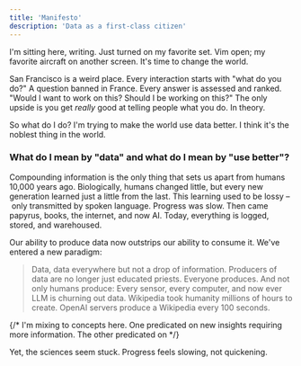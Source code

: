 ```yaml
---
title: 'Manifesto'
description: 'Data as a first-class citizen'
---
```


I'm sitting here, writing. Just turned on my favorite set. Vim open; my favorite aircraft on another screen. 
It's time to change the world.


San Francisco is a weird place. Every interaction starts with "what do you do?" A question banned in France.
Every answer is assessed and ranked. "Would I want to work on this? Should I be working on this?"
The only upside is you get *really* good at telling people what you do. In theory.

So what do I do? I'm trying to make the world use data better. I think it's the noblest thing in the world.

### What do I mean by "data" and what do I mean by "use better"?

Compounding information is the only thing that sets us apart from humans 10,000 years ago.
Biologically, humans changed little, but every new generation learned just a little from the last.
This learning used to be lossy – only transmitted by spoken language. 
Progress was slow.
Then came papyrus, books, the internet, and now AI.
Today, everything is logged, stored, and warehoused.

Our ability to produce data now outstrips our ability to consume it.
We've entered a new paradigm:
> Data, data everywhere but not a drop of information.
Producers of data are no longer just educated priests. Everyone produces. 
And not only humans produce: Every sensor, every computer, and now ever LLM is churning out data.
Wikipedia took humanity millions of hours to create. 
OpenAI servers produce a Wikipedia every 100 seconds.


{/* I'm mixing to concepts here. One predicated on new insights requiring more information. The other predicated on */}

Yet, the sciences seem stuck. Progress feels slowing, not <Tooltip tip="There is a nonzero chance that this is just the incorrect impression of an ape sitting on an exponential.">quickening.</Tooltip>
